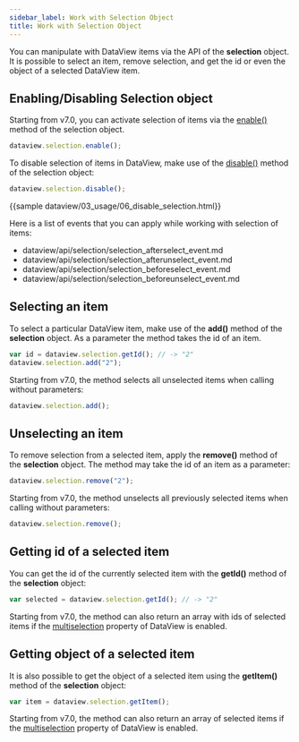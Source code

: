 ```yaml
---
sidebar_label: Work with Selection Object
title: Work with Selection Object
---          
```


You can manipulate with DataView items via the API of the <strong>selection</strong> object. It is possible to select an item, remove selection, and get the id or even the object of a selected DataView item.


Enabling/Disabling Selection object
---------------------------------

Starting from v7.0, you can activate selection of items via the [enable()](/dataview/api/selection/selection_enable_method) method of the selection object.

~~~js
dataview.selection.enable();
~~~

To disable selection of items in DataView, make use of the [disable()](/dataview/api/selection/selection_disable_method) method of the selection object:

~~~js
dataview.selection.disable();
~~~

{{sample	dataview/03_usage/06_disable_selection.html}}


Here is a list of events that you can apply while working with selection of items:

- dataview/api/selection/selection_afterselect_event.md
- dataview/api/selection/selection_afterunselect_event.md
- dataview/api/selection/selection_beforeselect_event.md
- dataview/api/selection/selection_beforeunselect_event.md

Selecting an item
----------------------

To select a particular DataView item, make use of the <strong>add()</strong> method of the <strong>selection</strong> object. As a parameter the method takes the id of an item. 

~~~js
var id = dataview.selection.getId(); // -> "2"
dataview.selection.add("2");
~~~

Starting from v7.0, the method selects all unselected items when calling without parameters:

~~~js
dataview.selection.add();
~~~

Unselecting an item
--------------------

To remove selection from a selected item, apply the <strong>remove()</strong> method of the <strong>selection</strong> object. The method may take the id of an item as a parameter:

~~~js
dataview.selection.remove("2"); 
~~~

Starting from v7.0, the method unselects all previously selected items when calling without parameters:

~~~js
dataview.selection.remove();
~~~

Getting id of a selected item
-----------------------------

You can get the id of the currently selected item with the <strong>getId()</strong> method of the <strong>selection</strong> object:

~~~js
var selected = dataview.selection.getId(); // -> "2"
~~~

Starting from v7.0, the method can also return an array with ids of selected items if the [multiselection](/dataview/api/dataview_multiselection_config) property of DataView is enabled.


Getting object of a selected item
---------------------------------

It is also possible to get the object of a selected item using the <strong>getItem()</strong> method of the <strong>selection</strong> object:

~~~js
var item = dataview.selection.getItem();
~~~

Starting from v7.0, the method can also return an array of selected items if the [multiselection](/dataview/api/dataview_multiselection_config) property of DataView is enabled.

